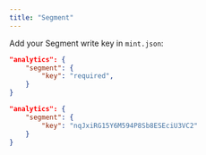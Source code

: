 ```yaml
---
title: "Segment"
---
```


Add your Segment write key in `mint.json`:

<CodeGroup>

```json Analytics options in mint.json
"analytics": {
    "segment": {
        "key": "required",
    }
}
```

```json Example
"analytics": {
    "segment": {
        "key": "nqJxiRG15Y6M594P8Sb8ESEciU3VC2"
    }
}
```

</CodeGroup>